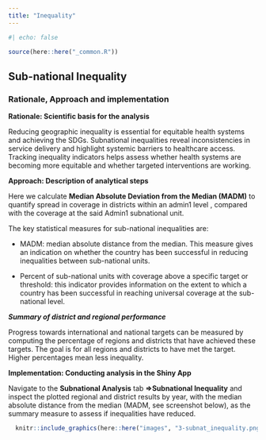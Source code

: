 ```yaml
---
title: "Inequality"
---
```


```r
#| echo: false

source(here::here("_common.R"))
```

## Sub-national Inequality {#sec-subnat-inequality}

### Rationale, Approach and implementation

**Rationale: Scientific basis for the analysis**

Reducing geographic inequality is essential for equitable health systems and achieving the SDGs. Subnational inequalities reveal inconsistencies in service delivery and highlight systemic barriers to healthcare access. Tracking inequality indicators helps assess whether health systems are becoming more equitable and whether targeted interventions are working.

**Approach: Description of analytical steps**

Here we calculate **Median Absolute Deviation from the Median (MADM)** to quantify spread in coverage in districts within an admin1 level , compared with the coverage at the said Admin1 subnational unit.

The key statistical measures for sub-national inequalities are:

-   MADM: median absolute distance from the median. This measure gives an indication on whether the country has been successful in reducing inequalities between sub-national units.

-   Percent of sub-national units with coverage above a specific target or threshold: this indicator provides information on the extent to which a country has been successful in reaching universal coverage at the sub-national level.

***Summary of district and regional performance***

Progress towards international and national targets can be measured by computing the percentage of regions and districts that have achieved these targets. The goal is for all regions and districts to have met the target. Higher percentages mean less inequality.

**Implementation: Conducting analysis in the Shiny App**

Navigate to the **Subnational Analysis** tab **=\>Subnational Inequality** and inspect the plotted regional and district results by year, with the median absolute distance from the median (MADM, see screenshot below), as the summary measure to assess if inequalities have reduced.

```r
  knitr::include_graphics(here::here("images", "3-subnat_inequality.png"))
```
